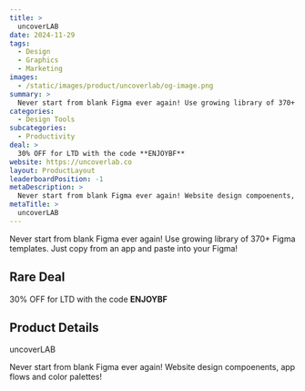 ```yaml
---
title: >
  uncoverLAB
date: 2024-11-29
tags:
  - Design
  - Graphics
  - Marketing
images:
  - /static/images/product/uncoverlab/og-image.png
summary: >
  Never start from blank Figma ever again! Use growing library of 370+ Figma templates. Just copy from an app and paste into your Figma!
categories:
  - Design Tools
subcategories:
  - Productivity
deal: >
  30% OFF for LTD with the code **ENJOYBF**
website: https://uncoverlab.co
layout: ProductLayout
leaderboardPosition: -1
metaDescription: >
  Never start from blank Figma ever again! Website design compoenents, app flows and color palettes!
metaTitle: >
  uncoverLAB
---
```

Never start from blank Figma ever again! Use growing library of 370+ Figma templates. Just copy from an app and paste into your Figma!

## Rare Deal

30% OFF for LTD with the code **ENJOYBF**

## Product Details

uncoverLAB

Never start from blank Figma ever again! Website design compoenents, app flows and color palettes!
